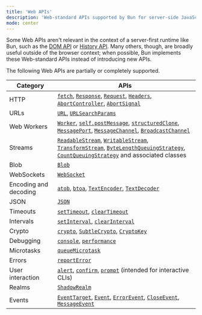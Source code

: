 ```yaml
---
title: 'Web APIs'
description: 'Web-standard APIs supported by Bun for server-side JavaScript'
mode: center
---
```


Some Web APIs aren't relevant in the context of a server-first runtime like Bun, such as the [DOM API](https://developer.mozilla.org/en-US/docs/Web/API/HTML_DOM_API#html_dom_api_interfaces) or [History API](https://developer.mozilla.org/en-US/docs/Web/API/History_API). Many others, though, are broadly useful outside of the browser context; when possible, Bun implements these Web-standard APIs instead of introducing new APIs.

The following Web APIs are partially or completely supported.

| Category              | APIs                                                                                                                                                                                                                                                                                                                                                                                                                                                                                                                                   |
| --------------------- | -------------------------------------------------------------------------------------------------------------------------------------------------------------------------------------------------------------------------------------------------------------------------------------------------------------------------------------------------------------------------------------------------------------------------------------------------------------------------------------------------------------------------------------- |
| HTTP                  | [`fetch`](https://developer.mozilla.org/en-US/docs/Web/API/fetch), [`Response`](https://developer.mozilla.org/en-US/docs/Web/API/Response), [`Request`](https://developer.mozilla.org/en-US/docs/Web/API/Request), [`Headers`](https://developer.mozilla.org/en-US/docs/Web/API/Headers), [`AbortController`](https://developer.mozilla.org/en-US/docs/Web/API/AbortController), [`AbortSignal`](https://developer.mozilla.org/en-US/docs/Web/API/AbortSignal)                                                                         |
| URLs                  | [`URL`](https://developer.mozilla.org/en-US/docs/Web/API/URL), [`URLSearchParams`](https://developer.mozilla.org/en-US/docs/Web/API/URLSearchParams)                                                                                                                                                                                                                                                                                                                                                                                   |
| Web Workers           | [`Worker`](https://developer.mozilla.org/en-US/docs/Web/API/Worker), [`self.postMessage`](https://developer.mozilla.org/en-US/docs/Web/API/DedicatedWorkerGlobalScope/postMessage), [`structuredClone`](https://developer.mozilla.org/en-US/docs/Web/API/structuredClone), [`MessagePort`](https://developer.mozilla.org/en-US/docs/Web/API/MessagePort), [`MessageChannel`](https://developer.mozilla.org/en-US/docs/Web/API/MessageChannel), [`BroadcastChannel`](https://developer.mozilla.org/en-US/docs/Web/API/BroadcastChannel) |
| Streams               | [`ReadableStream`](https://developer.mozilla.org/en-US/docs/Web/API/ReadableStream), [`WritableStream`](https://developer.mozilla.org/en-US/docs/Web/API/WritableStream), [`TransformStream`](https://developer.mozilla.org/en-US/docs/Web/API/TransformStream), [`ByteLengthQueuingStrategy`](https://developer.mozilla.org/en-US/docs/Web/API/ByteLengthQueuingStrategy), [`CountQueuingStrategy`](https://developer.mozilla.org/en-US/docs/Web/API/CountQueuingStrategy) and associated classes                                     |
| Blob                  | [`Blob`](https://developer.mozilla.org/en-US/docs/Web/API/Blob)                                                                                                                                                                                                                                                                                                                                                                                                                                                                        |
| WebSockets            | [`WebSocket`](https://developer.mozilla.org/en-US/docs/Web/API/WebSocket)                                                                                                                                                                                                                                                                                                                                                                                                                                                              |
| Encoding and decoding | [`atob`](https://developer.mozilla.org/en-US/docs/Web/API/atob), [`btoa`](https://developer.mozilla.org/en-US/docs/Web/API/btoa), [`TextEncoder`](https://developer.mozilla.org/en-US/docs/Web/API/TextEncoder), [`TextDecoder`](https://developer.mozilla.org/en-US/docs/Web/API/TextDecoder)                                                                                                                                                                                                                                         |
| JSON                  | [`JSON`](https://developer.mozilla.org/en-US/docs/Web/JavaScript/Reference/Global_Objects/JSON)                                                                                                                                                                                                                                                                                                                                                                                                                                        |
| Timeouts              | [`setTimeout`](https://developer.mozilla.org/en-US/docs/Web/API/setTimeout), [`clearTimeout`](https://developer.mozilla.org/en-US/docs/Web/API/clearTimeout)                                                                                                                                                                                                                                                                                                                                                                           |
| Intervals             | [`setInterval`](https://developer.mozilla.org/en-US/docs/Web/API/setInterval), [`clearInterval`](https://developer.mozilla.org/en-US/docs/Web/API/clearInterval)                                                                                                                                                                                                                                                                                                                                                                       |
| Crypto                | [`crypto`](https://developer.mozilla.org/en-US/docs/Web/API/Crypto), [`SubtleCrypto`](https://developer.mozilla.org/en-US/docs/Web/API/SubtleCrypto), [`CryptoKey`](https://developer.mozilla.org/en-US/docs/Web/API/CryptoKey)                                                                                                                                                                                                                                                                                                        |
| Debugging             | [`console`](https://developer.mozilla.org/en-US/docs/Web/API/console), [`performance`](https://developer.mozilla.org/en-US/docs/Web/API/Performance)                                                                                                                                                                                                                                                                                                                                                                                   |
| Microtasks            | [`queueMicrotask`](https://developer.mozilla.org/en-US/docs/Web/API/queueMicrotask)                                                                                                                                                                                                                                                                                                                                                                                                                                                    |
| Errors                | [`reportError`](https://developer.mozilla.org/en-US/docs/Web/API/reportError)                                                                                                                                                                                                                                                                                                                                                                                                                                                          |
| User interaction      | [`alert`](https://developer.mozilla.org/en-US/docs/Web/API/Window/alert), [`confirm`](https://developer.mozilla.org/en-US/docs/Web/API/Window/confirm), [`prompt`](https://developer.mozilla.org/en-US/docs/Web/API/Window/prompt) (intended for interactive CLIs)                                                                                                                                                                                                                                                                     |
| Realms                | [`ShadowRealm`](https://github.com/tc39/proposal-shadowrealm)                                                                                                                                                                                                                                                                                                                                                                                                                                                                          |
| Events                | [`EventTarget`](https://developer.mozilla.org/en-US/docs/Web/API/EventTarget), [`Event`](https://developer.mozilla.org/en-US/docs/Web/API/Event), [`ErrorEvent`](https://developer.mozilla.org/en-US/docs/Web/API/ErrorEvent), [`CloseEvent`](https://developer.mozilla.org/en-US/docs/Web/API/CloseEvent), [`MessageEvent`](https://developer.mozilla.org/en-US/docs/Web/API/MessageEvent)                                                                                                                                            |

